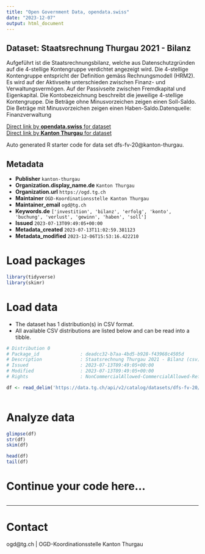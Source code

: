 ```yaml
---
title: "Open Government Data, opendata.swiss"
date: "2023-12-07"
output: html_document
---
```


## Dataset: Staatsrechnung Thurgau 2021 - Bilanz

Aufgeführt ist die Staatsrechnungsbilanz, welche aus Datenschutzgründen auf die 4-stellige Kontengruppe verdichtet angezeigt wird. Die 4-stellige Kontengruppe entspricht der Definition gemäss Rechnungsmodell (HRM2). Es wird auf der Aktivseite unterschieden zwischen Finanz- und Verwaltungsvermögen. Auf der Passivseite zwischen Fremdkapital und Eigenkapital. Die Kontobezeichnung beschreibt die jeweilige 4-stellige Kontengruppe. Die Beträge ohne Minusvorzeichen zeigen einen Soll-Saldo. Die Beträge mit Minusvorzeichen zeigen einen Haben-Saldo.Datenquelle: Finanzverwaltung

[Direct link by **opendata.swiss** for dataset](https://opendata.swiss/de/dataset/staatsrechnung-thurgau-2021-bilanz)<br>
[Direct link by **Kanton Thurgau** for dataset](https://data.tg.ch/explore/dataset/dfs-fv-20/)

Auto generated R starter code for data set dfs-fv-20@kanton-thurgau.

## Metadata

- **Publisher** `kanton-thurgau`
- **Organization.display_name.de** `Kanton Thurgau`
- **Organization.url** `https://ogd.tg.ch`
- **Maintainer** `OGD-Koordinationsstelle Kanton Thurgau`
- **Maintainer_email** `ogd@tg.ch`
- **Keywords.de** `['investition', 'bilanz', 'erfolg', 'konto', 'buchung', 'verlust', 'gewinn', 'haben', 'soll']`
- **Issued** `2023-07-13T09:49:05+00:00`
- **Metadata_created** `2023-07-13T11:02:59.381123`
- **Metadata_modified** `2023-12-06T15:53:16.422210`


# Load packages

```r

library(tidyverse)
library(skimr)

```

# Load data

-   The dataset has 1 distribution(s) in CSV format.
-   All available CSV distributions are listed below and can be read into a tibble.

```r

# Distribution 0
# Package_id               : deadcc32-b7aa-4bd5-b928-f43968c4505d
# Description              : Staatsrechnung Thurgau 2021 - Bilanz (csv)
# Issued                   : 2023-07-13T09:49:05+00:00
# Modified                 : 2023-07-13T09:49:05+00:00
# Rights                   : NonCommercialAllowed-CommercialAllowed-ReferenceRequired

df <- read_delim('https://data.tg.ch/api/v2/catalog/datasets/dfs-fv-20/exports/csv')



```

# Analyze data

```r

glimpse(df)
str(df)
skim(df)

head(df)
tail(df)

```

# Continue your code here...

```r

```

------------------------------------------------------------------------

# Contact

ogd@tg.ch | OGD-Koordinationsstelle Kanton Thurgau
